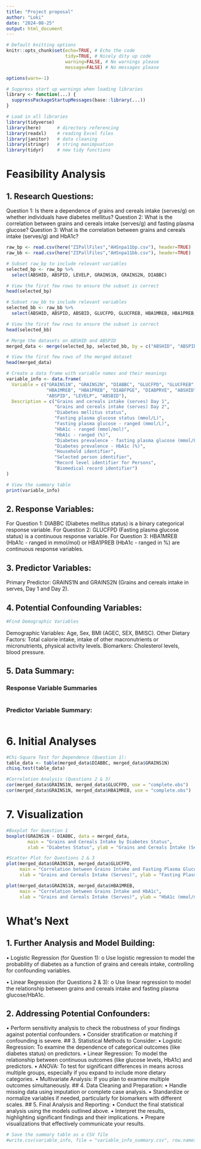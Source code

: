 ---
title: "Project proposal"
author: "Loki"
date: "2024-08-25"
output: html_document
---

```{r setup, include=FALSE}
# Default knitting options
knitr::opts_chunk$set(echo=TRUE, # Echo the code
                      tidy=TRUE, # Nicely dity up code
                      warning=FALSE, # No warnings please 
                      message=FALSE) # No messages please

options(warn=-1) 

# Suppress start up warnings when loading libraries
library <- function(...) {
  suppressPackageStartupMessages(base::library(...))
}
```


```{r libraries}
# Load in all libraries
library(tidyverse)
library(here)      # directory referencing
library(readxl)    # reading Excel files
library(janitor)   # data cleaning 
library(stringr)   # string manimpuation
library(tidyr)     # new tidy functions
```
# Feasibility Analysis
## 1. Research Questions:
Question 1: Is there a dependence of grains and cereals intake (serves/g) on whether individuals have diabetes mellitus?
Question 2: What is the correlation between grains and cereals intake (serves/g) and fasting plasma glucose?
Question 3: What is the correlation between grains and cereals intake (serves/g) and HbA1c?


```{r read_in_raw_data}
raw_bp <- read.csv(here("ZIPallFiles","AHSnpa11bp.csv"), header=TRUE)
raw_bb <- read.csv(here("ZIPallFiles","AHSnpa11bb.csv"), header=TRUE)
```

```{r}
# Subset raw_bp to include relevant variables
selected_bp <- raw_bp %>%
  select(ABSHID, ABSPID, LEVELP, GRAINS1N, GRAINS2N, DIABBC)

# View the first few rows to ensure the subset is correct
head(selected_bp)
```

```{r}
# Subset raw_bb to include relevant variables
selected_bb <- raw_bb %>%
  select(ABSHID, ABSPID, ABSBID, GLUCFPD, GLUCFREB, HBA1MREB, HBA1PREB, DIABFPGE, DIABPRVE)

# View the first few rows to ensure the subset is correct
head(selected_bb)
```
```{r}
# Merge the datasets on ABSHID and ABSPID
merged_data <- merge(selected_bp, selected_bb, by = c("ABSHID", "ABSPID"))

# View the first few rows of the merged dataset
head(merged_data)
```
```{r}
# Create a data frame with variable names and their meanings
variable_info <- data.frame(
  Variable = c("GRAINS1N", "GRAINS2N", "DIABBC", "GLUCFPD", "GLUCFREB", 
               "HBA1MREB", "HBA1PREB", "DIABFPGE", "DIABPRVE", "ABSHID", 
               "ABSPID", "LEVELP", "ABSBID"),
  Description = c("Grains and cereals intake (serves) Day 1",
                  "Grains and cereals intake (serves) Day 2",
                  "Diabetes mellitus status",
                  "Fasting plasma glucose status (mmol/L)",
                  "Fasting plasma glucose - ranged (mmol/L)",
                  "HbA1c - ranged (mmol/mol)",
                  "HbA1c - ranged (%)",
                  "Diabetes prevalence - fasting plasma glucose (mmol/L)",
                  "Diabetes prevalence - HbA1c (%)",
                  "Household identifier",
                  "Selected person identifier",
                  "Record level identifier for Persons",
                  "Biomedical record identifier")
)

# View the summary table
print(variable_info)
```
## 2. Response Variables:
For Question 1: DIABBC (Diabetes mellitus status) is a binary categorical response variable.
For Question 2: GLUCFPD (Fasting plasma glucose status) is a continuous response variable.
For Question 3: HBA1MREB (HbA1c - ranged in mmol/mol) or HBA1PREB (HbA1c - ranged in %) are continuous response variables.

## 3. Predictor Variables:
Primary Predictor: GRAINS1N and GRAINS2N (Grains and cereals intake in serves, Day 1 and Day 2).


## 4. Potential Confounding Variables:
```{r}
#Find Demographic Variables

```
Demographic Variables: Age, Sex, BMI (AGEC, SEX, BMISC).
Other Dietary Factors: Total calorie intake, intake of other macronutrients or micronutrients, physical activity levels.
Biomarkers: Cholesterol levels, blood pressure.

## 5. Data Summary:
### Response Variable Summaries
```{r}

```

### Predictor Variable Summary:
```{r}

```

# 6. Initial Analyses
```{r}
#Chi-Square Test for Dependence (Question 1):
table_data <- table(merged_data$DIABBC, merged_data$GRAINS1N)
chisq.test(table_data)
```
```{r}
#Correlation Analysis (Questions 2 & 3)
cor(merged_data$GRAINS1N, merged_data$GLUCFPD, use = "complete.obs")
cor(merged_data$GRAINS1N, merged_data$HBA1MREB, use = "complete.obs")
```
# 7. Visualization
```{r}
#Boxplot for Question 1
boxplot(GRAINS1N ~ DIABBC, data = merged_data, 
        main = "Grains and Cereals Intake by Diabetes Status",
        xlab = "Diabetes Status", ylab = "Grains and Cereals Intake (Serves)")
```
```{r}
#Scatter Plot for Questions 2 & 3
plot(merged_data$GRAINS1N, merged_data$GLUCFPD, 
     main = "Correlation between Grains Intake and Fasting Plasma Glucose",
     xlab = "Grains and Cereals Intake (Serves)", ylab = "Fasting Plasma Glucose (mmol/L)")

plot(merged_data$GRAINS1N, merged_data$HBA1MREB, 
     main = "Correlation between Grains Intake and HbA1c",
     xlab = "Grains and Cereals Intake (Serves)", ylab = "HbA1c (mmol/mol)")

```
# What's Next
## 1. Further Analysis and Model Building:
•	Logistic Regression (for Question 1):
o	Use logistic regression to model the probability of diabetes as a function of grains and cereals intake, controlling for confounding variables.

•	Linear Regression (for Questions 2 & 3):
o	Use linear regression to model the relationship between grains and cereals intake and fasting plasma glucose/HbA1c.

## 2. Addressing Potential Confounders:
•	Perform sensitivity analysis to check the robustness of your findings against potential confounders.
•	Consider stratification or matching if confounding is severe.
## 3. Statistical Methods to Consider:
•	Logistic Regression: To examine the dependence of categorical outcomes (like diabetes status) on predictors.
•	Linear Regression: To model the relationship between continuous outcomes (like glucose levels, HbA1c) and predictors.
•	ANOVA: To test for significant differences in means across multiple groups, especially if you expand to include more dietary categories.
•	Multivariate Analysis: If you plan to examine multiple outcomes simultaneously.
## 4. Data Cleaning and Preparation:
•	Handle missing data using imputation or complete case analysis.
•	Standardize or normalize variables if needed, particularly for biomarkers with different scales.
## 5. Final Analysis and Reporting:
•	Conduct the final statistical analysis using the models outlined above.
•	Interpret the results, highlighting significant findings and their implications.
•	Prepare visualizations that effectively communicate your results.




```{r}
# Save the summary table as a CSV file
#write.csv(variable_info, file = "variable_info_summary.csv", row.names = FALSE)
```




